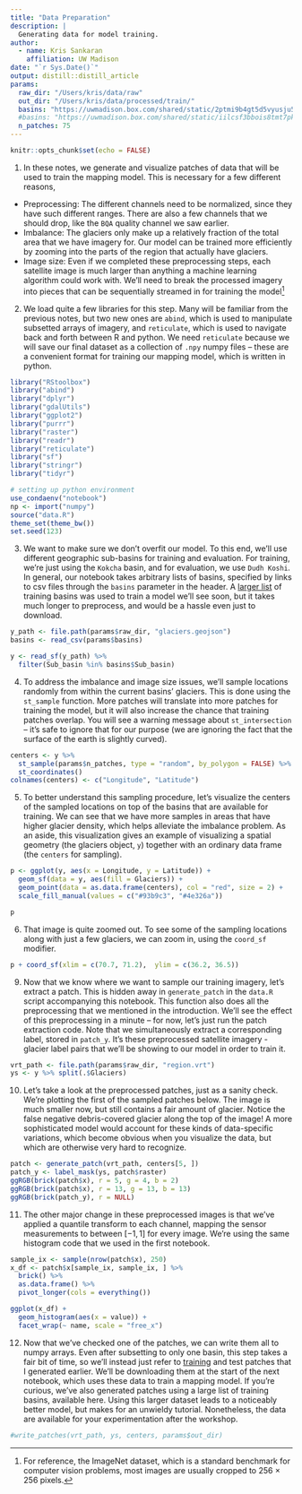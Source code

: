 ```yaml
---
title: "Data Preparation"
description: |
  Generating data for model training.
author:
  - name: Kris Sankaran
    affiliation: UW Madison
date: "`r Sys.Date()`"
output: distill::distill_article
params:
  raw_dir: "/Users/kris/data/raw"
  out_dir: "/Users/kris/data/processed/train/"
  basins: "https://uwmadison.box.com/shared/static/2ptmi9b4gt5d5vyusju5u8kn5n1s6hnd.csv"
  #basins: "https://uwmadison.box.com/shared/static/iilcsf3bbois8tmt7pklriu219s4wlu6.csv" # for test basins
  n_patches: 75
---
```


```r
knitr::opts_chunk$set(echo = FALSE)
```


1. In these notes, we generate and visualize patches of data that will be used
to train the mapping model. This is necessary for a few different reasons,

* Preprocessing: The different channels need to be normalized, since they have
such different ranges. There are also a few channels that we should drop, like
the `BQA` quality channel we saw earlier.
* Imbalance: The glaciers only make up a relatively fraction of the total area
that we have imagery for. Our model can be trained more efficiently by zooming
into the parts of the region that actually have glaciers.
* Image size: Even if we completed these preprocessing steps, each satellite
image is much larger than anything a machine learning algorithm could work with.
We'll need to break the processed imagery into pieces that can be sequentially
streamed in for training the model^[For reference, the ImageNet dataset, which
is a standard benchmark for computer vision problems, most images are usually
cropped to 256 $\times$ 256 pixels.]

2. We load quite a few libraries for this step. Many will be familiar from the
previous notes, but two new ones are `abind`, which is used to manipulate
subsetted arrays of imagery, and `reticulate`, which is used to navigate back
and forth between R and python. We need `reticulate` because we will save our
final dataset as a collection of `.npy` numpy files -- these are a convenient
format for training our mapping model, which is written in python.

```r
library("RStoolbox")
library("abind")
library("dplyr")
library("gdalUtils")
library("ggplot2")
library("purrr")
library("raster")
library("readr")
library("reticulate")
library("sf")
library("stringr")
library("tidyr")

# setting up python environment
use_condaenv("notebook")
np <- import("numpy")
source("data.R")
theme_set(theme_bw())
set.seed(123)
```

3. We want to make sure we don't overfit our model. To this end, we'll use
different geographic sub-basins for training and evaluation. For training, we're
just using the `Kokcha` basin, and for evaluation, we use `Dudh Koshi`. In
general, our notebook takes arbitrary lists of basins, specified by links to csv
files through the `basins` parameter in the header. A [larger
list](https://uwmadison.box.com/shared/static/up5859yw686v5pcnjcq2xik8v4c69ka3.csv)
of training basins was used to train a model we'll see soon, but it takes much
longer to preprocess, and would be a hassle even just to download.

```r
y_path <- file.path(params$raw_dir, "glaciers.geojson")
basins <- read_csv(params$basins)

y <- read_sf(y_path) %>%
  filter(Sub_basin %in% basins$Sub_basin)
```
4. To address the imbalance and image size issues, we'll sample locations
randomly from within the current basins' glaciers. This is done using the
`st_sample` function. More patches will translate into more patches for training
the model, but it will also increase the chance that training patches overlap.
You will see a warning message about `st_intersection` -- it's safe to ignore
that for our purpose (we are ignoring the fact that the surface of the earth is
slightly curved).

```r
centers <- y %>%
  st_sample(params$n_patches, type = "random", by_polygon = FALSE) %>%
  st_coordinates()
colnames(centers) <- c("Longitude", "Latitude")
```
5. To better understand this sampling procedure, let's visualize the centers of
the sampled locations on top of the basins that are available for training. We
can see that we have more samples in areas that have higher glacier density,
which helps alleviate the imbalance problem. As an aside, this visualization
gives an example of visualizing a spatial geometry (the glaciers object, `y`)
together with an ordinary data frame (the `centers` for sampling).

```r
p <- ggplot(y, aes(x = Longitude, y = Latitude)) +
  geom_sf(data = y, aes(fill = Glaciers)) +
  geom_point(data = as.data.frame(centers), col = "red", size = 2) +
  scale_fill_manual(values = c("#93b9c3", "#4e326a"))

p
```
6. That image is quite zoomed out. To see some of the sampling locations along
with just a few glaciers, we can zoom in, using the `coord_sf` modifier.

```r
p + coord_sf(xlim = c(70.7, 71.2),  ylim = c(36.2, 36.5))
```
9. Now that we know where we want to sample our training imagery, let's extract
a patch. This is hidden away in `generate_patch` in the `data.R` script
accompanying this notebook. This function also does all the preprocessing that
we mentioned in the introduction. We'll see the effect of this preprocessing in
a minute -- for now, let's just run the patch extraction code. Note that we
simultaneously extract a corresponding label, stored in `patch_y`. It's these
preprocessed satellite imagery - glacier label pairs that we'll be showing to
our model in order to train it.

```r
vrt_path <- file.path(params$raw_dir, "region.vrt")
ys <- y %>% split(.$Glaciers)
```

10. Let's take a look at the preprocessed patches, just as a sanity check. We're
plotting the first of the sampled patches below. The image is much smaller now,
but still contains a fair amount of glacier. Notice the false negative
debris-covered glacier along the top of the image! A more sophisticated model
would account for these kinds of data-specific variations, which become obvious
when you visualize the data, but which are otherwise very hard to recognize.

```r
patch <- generate_patch(vrt_path, centers[5, ])
patch_y <- label_mask(ys, patch$raster)
ggRGB(brick(patch$x), r = 5, g = 4, b = 2)
ggRGB(brick(patch$x), r = 13, g = 13, b = 13)
ggRGB(brick(patch_y), r = NULL)
```

11. The other major change in these preprocessed images is that we've applied a
quantile transform to each channel, mapping the sensor measurements to between
$\left[-1, 1\right]$ for every image. We're using the same histogram code that
we used in the first notebook.

```r
sample_ix <- sample(nrow(patch$x), 250)
x_df <- patch$x[sample_ix, sample_ix, ] %>%
  brick() %>%
  as.data.frame() %>%
  pivot_longer(cols = everything())

ggplot(x_df) +
  geom_histogram(aes(x = value)) +
  facet_wrap(~ name, scale = "free_x")
```

12. Now that we've checked one of the patches, we can write them all to numpy
arrays. Even after subsetting to only one basin, this step takes a fair bit of
time, so we'll instead just refer to
[training](https://uwmadison.box.com/shared/static/d54agxzb5g8ivr7hkac8nygqd6nrgrqr.gz)
and test patches that I generated earlier. We'll be downloading them at the
start of the next notebook, which uses these data to train a mapping model. If
you're curious, we've also generated patches using a large list of training
basins, available here. Using this larger dataset leads to a noticeably better
model, but makes for an unwieldy tutorial. Nonetheless, the data are available
for your experimentation after the workshop.

```r
#write_patches(vrt_path, ys, centers, params$out_dir)
```
